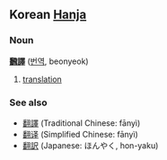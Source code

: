 ==Korean [[Hanja]]==
===Noun===
'''[[飜]][[譯]]''' ([[번역]], beonyeok)

# [[translation]]

===See also===
*[[翻譯]] (Traditional Chinese: fānyì)
*[[翻译]] (Simplified Chinese: fānyì)
*[[翻訳]] (Japanese: ほんやく, hon-yaku)